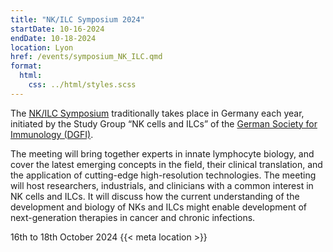 ```yaml
---
title: "NK/ILC Symposium 2024"
startDate: 10-16-2024
endDate: 10-18-2024
location: Lyon
href: /events/symposium_NK_ILC.qmd
format:
  html:
    css: ../html/styles.scss
---
```

The [NK/ILC Symposium](https://www.nk-ilc-symposium2024.com/) traditionally takes place in Germany each year, initiated by the Study Group "NK cells and ILCs" of the [German Society for Immunology (DGFI)](https://dgfi.org/arbeitskreise/ak-nk-zellen-und-ilcs/).

The meeting will bring together experts in innate lymphocyte biology, and cover the latest emerging concepts in the field, their clinical translation, and the application of cutting-edge high-resolution technologies. The meeting will host researchers, industrials, and clinicians with a common interest in NK cells and ILCs. It will discuss how the current understanding of the development and biology of NKs and ILCs might enable development of next-generation therapies in cancer and chronic infections.

<!-- Change this text manually to display the date in the correct format -->
<div class="rect-box" style="display: inline-flex;"><i class="bi bi-calendar-check"></i> 16th to 18th October 2024</div>

<!-- No need to change this one :) -->
<div class="rect-box" style="display: inline-flex;"><i class="bi bi-geo-alt-fill"></i> {{< meta location >}}</div>